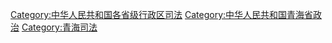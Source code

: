 [[Category:中华人民共和国各省级行政区司法|Category:中华人民共和国各省级行政区司法]]
[[Category:中华人民共和国青海省政治|Category:中华人民共和国青海省政治]]
[[Category:青海司法|Category:青海司法]]